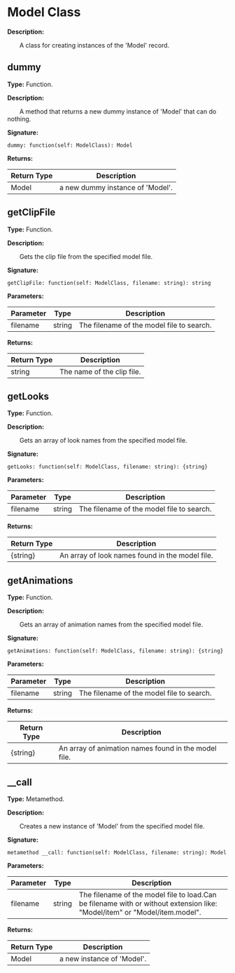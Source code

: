 
# Model Class

**Description:**

&emsp;&emsp;A class for creating instances of the 'Model' record.

## dummy

**Type:** Function.

**Description:**

&emsp;&emsp;A method that returns a new dummy instance of 'Model' that can do nothing.

**Signature:**
```tl
dummy: function(self: ModelClass): Model
```

**Returns:**

| Return Type | Description |
| --- | --- |
| Model | a new dummy instance of 'Model'. |

## getClipFile

**Type:** Function.

**Description:**

&emsp;&emsp;Gets the clip file from the specified model file.

**Signature:**
```tl
getClipFile: function(self: ModelClass, filename: string): string
```

**Parameters:**

| Parameter | Type | Description |
| --- | --- | --- |
| filename | string | The filename of the model file to search. |

**Returns:**

| Return Type | Description |
| --- | --- |
| string | The name of the clip file. |

## getLooks

**Type:** Function.

**Description:**

&emsp;&emsp;Gets an array of look names from the specified model file.

**Signature:**
```tl
getLooks: function(self: ModelClass, filename: string): {string}
```

**Parameters:**

| Parameter | Type | Description |
| --- | --- | --- |
| filename | string | The filename of the model file to search. |

**Returns:**

| Return Type | Description |
| --- | --- |
| {string} | An array of look names found in the model file. |

## getAnimations

**Type:** Function.

**Description:**

&emsp;&emsp;Gets an array of animation names from the specified model file.

**Signature:**
```tl
getAnimations: function(self: ModelClass, filename: string): {string}
```

**Parameters:**

| Parameter | Type | Description |
| --- | --- | --- |
| filename | string | The filename of the model file to search. |

**Returns:**

| Return Type | Description |
| --- | --- |
| {string} | An array of animation names found in the model file. |

## __call

**Type:** Metamethod.

**Description:**

&emsp;&emsp;Creates a new instance of 'Model' from the specified model file.

**Signature:**
```tl
metamethod __call: function(self: ModelClass, filename: string): Model
```

**Parameters:**

| Parameter | Type | Description |
| --- | --- | --- |
| filename | string | The filename of the model file to load.Can be filename with or without extension like: "Model/item" or "Model/item.model". |

**Returns:**

| Return Type | Description |
| --- | --- |
| Model | a new instance of 'Model'. |